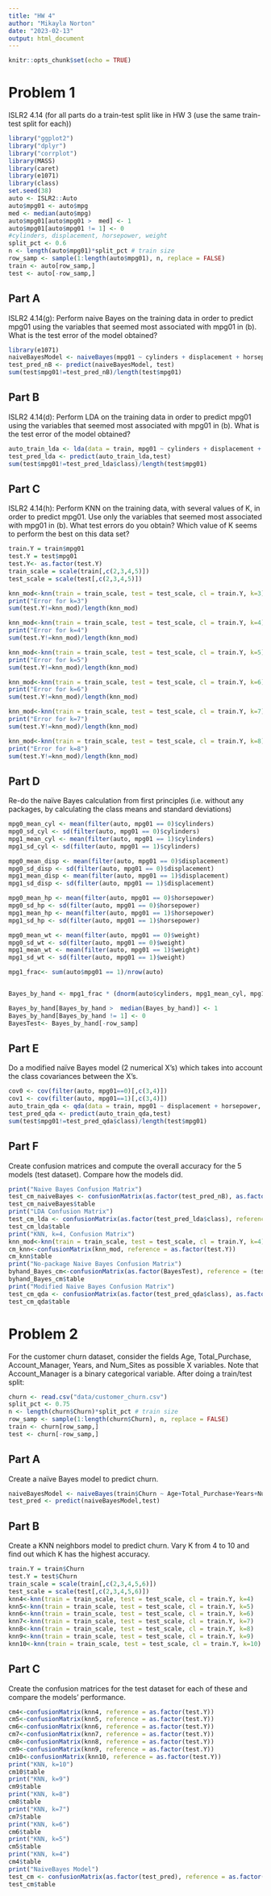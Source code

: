 ```yaml
---
title: "HW 4"
author: "Mikayla Norton"
date: "2023-02-13"
output: html_document
---
```


```r
knitr::opts_chunk$set(echo = TRUE)
```

# Problem 1
ISLR2 4.14 (for all parts do a train-test split like in HW 3 (use the same train-test split for each))
```r
library("ggplot2")
library("dplyr")
library("corrplot")
library(MASS)
library(caret)
library(e1071)
library(class)
set.seed(38)
auto <- ISLR2::Auto
auto$mpg01 <- auto$mpg
med <- median(auto$mpg)
auto$mpg01[auto$mpg01 >  med] <- 1
auto$mpg01[auto$mpg01 != 1] <- 0
#cylinders, displacement, horsepower, weight
split_pct <- 0.6
n <- length(auto$mpg01)*split_pct # train size
row_samp <- sample(1:length(auto$mpg01), n, replace = FALSE)
train <- auto[row_samp,]
test <- auto[-row_samp,]
```
## Part A
ISLR2 4.14(g): Perform naive Bayes on the training data in order to predict mpg01 using the variables that seemed most associated with mpg01 in (b). What is the test error of the model obtained?
```r
library(e1071)
naiveBayesModel <- naiveBayes(mpg01 ~ cylinders + displacement + horsepower + weight, data = train)
test_pred_nB <- predict(naiveBayesModel, test)
sum(test$mpg01!=test_pred_nB)/length(test$mpg01)
```

## Part B
ISLR2 4.14(d): Perform LDA on the training data in order to predict mpg01 using the variables that seemed most associated with mpg01 in (b). What is the test error of the model obtained?
```r
auto_train_lda <- lda(data = train, mpg01 ~ cylinders + displacement + horsepower + weight)
test_pred_lda <- predict(auto_train_lda,test)
sum(test$mpg01!=test_pred_lda$class)/length(test$mpg01)
```

## Part C
ISLR2 4.14(h): Perform KNN on the training data, with several values of K, in order to predict mpg01. Use only the variables that seemed most associated with mpg01 in (b). What test errors do you obtain? Which value of K seems to perform the best on this data set?
```r
train.Y = train$mpg01
test.Y = test$mpg01
test.Y<- as.factor(test.Y)
train_scale = scale(train[,c(2,3,4,5)])
test_scale = scale(test[,c(2,3,4,5)])

knn_mod<-knn(train = train_scale, test = test_scale, cl = train.Y, k=3)
print("Error for k=3")
sum(test.Y!=knn_mod)/length(knn_mod)

knn_mod<-knn(train = train_scale, test = test_scale, cl = train.Y, k=4)
print("Error for k=4")
sum(test.Y!=knn_mod)/length(knn_mod)

knn_mod<-knn(train = train_scale, test = test_scale, cl = train.Y, k=5)
print("Error for k=5")
sum(test.Y!=knn_mod)/length(knn_mod)

knn_mod<-knn(train = train_scale, test = test_scale, cl = train.Y, k=6)
print("Error for k=6")
sum(test.Y!=knn_mod)/length(knn_mod)

knn_mod<-knn(train = train_scale, test = test_scale, cl = train.Y, k=7)
print("Error for k=7")
sum(test.Y!=knn_mod)/length(knn_mod)

knn_mod<-knn(train = train_scale, test = test_scale, cl = train.Y, k=8)
print("Error for k=8")
sum(test.Y!=knn_mod)/length(knn_mod)
```

## Part D
Re-do the naïve Bayes calculation from first principles (i.e. without any packages, by calculating the class means and standard deviations)
```r
mpg0_mean_cyl <- mean(filter(auto, mpg01 == 0)$cylinders)
mpg0_sd_cyl <- sd(filter(auto, mpg01 == 0)$cylinders)
mpg1_mean_cyl <- mean(filter(auto, mpg01 == 1)$cylinders)
mpg1_sd_cyl <- sd(filter(auto, mpg01 == 1)$cylinders)

mpg0_mean_disp <- mean(filter(auto, mpg01 == 0)$displacement)
mpg0_sd_disp <- sd(filter(auto, mpg01 == 0)$displacement)
mpg1_mean_disp <- mean(filter(auto, mpg01 == 1)$displacement)
mpg1_sd_disp <- sd(filter(auto, mpg01 == 1)$displacement)

mpg0_mean_hp <- mean(filter(auto, mpg01 == 0)$horsepower)
mpg0_sd_hp <- sd(filter(auto, mpg01 == 0)$horsepower)
mpg1_mean_hp <- mean(filter(auto, mpg01 == 1)$horsepower)
mpg1_sd_hp <- sd(filter(auto, mpg01 == 1)$horsepower)

mpg0_mean_wt <- mean(filter(auto, mpg01 == 0)$weight)
mpg0_sd_wt <- sd(filter(auto, mpg01 == 0)$weight)
mpg1_mean_wt <- mean(filter(auto, mpg01 == 1)$weight)
mpg1_sd_wt <- sd(filter(auto, mpg01 == 1)$weight)

mpg1_frac<- sum(auto$mpg01 == 1)/nrow(auto)


Bayes_by_hand <- mpg1_frac * (dnorm(auto$cylinders, mpg1_mean_cyl, mpg1_sd_cyl)*dnorm(auto$displacement, mpg1_mean_disp, mpg1_sd_disp)*dnorm(auto$horsepower, mpg1_mean_hp, mpg1_sd_hp)*dnorm(auto$weight, mpg1_mean_wt, mpg1_sd_wt))/(mpg1_frac * (dnorm(auto$cylinders, mpg1_mean_cyl, mpg1_sd_cyl)*dnorm(auto$displacement, mpg1_mean_disp, mpg1_sd_disp)*dnorm(auto$horsepower, mpg1_mean_hp, mpg1_sd_hp)*dnorm(auto$weight, mpg1_mean_wt, mpg1_sd_wt)) + (1 - mpg1_frac) * (dnorm(auto$cylinders, mpg0_mean_cyl, mpg0_sd_cyl)*dnorm(auto$displacement, mpg0_mean_disp, mpg1_sd_disp)*dnorm(auto$horsepower, mpg0_mean_hp, mpg0_sd_hp)*dnorm(auto$weight, mpg0_mean_wt, mpg0_sd_wt)))

Bayes_by_hand[Bayes_by_hand >  median(Bayes_by_hand)] <- 1
Bayes_by_hand[Bayes_by_hand != 1] <- 0
BayesTest<- Bayes_by_hand[-row_samp]
```

## Part E
Do a modified naïve Bayes model (2 numerical X’s) which takes into account the class covariances between the X’s.

```r
cov0 <- cov(filter(auto, mpg01==0)[,c(3,4)])
cov1 <- cov(filter(auto, mpg01==1)[,c(3,4)])
auto_train_qda <- qda(data = train, mpg01 ~ displacement + horsepower, cov=list(cov1,cov0))
test_pred_qda <- predict(auto_train_qda,test)
sum(test$mpg01!=test_pred_qda$class)/length(test$mpg01)
```

## Part F
Create confusion matrices and compute the overall accuracy for the 5 models (test dataset). Compare how the models did.
```r
print("Naive Bayes Confusion Matrix")
test_cm_naiveBayes <- confusionMatrix(as.factor(test_pred_nB), as.factor(test$mpg01))
test_cm_naiveBayes$table
print("LDA Confusion Matrix")
test_cm_lda <- confusionMatrix(as.factor(test_pred_lda$class), reference = as.factor(test$mpg01))
test_cm_lda$table
print("KNN, k=4, Confusion Matrix")
knn_mod<-knn(train = train_scale, test = test_scale, cl = train.Y, k=4)
cm_knn<-confusionMatrix(knn_mod, reference = as.factor(test.Y))
cm_knn$table
print("No-package Naive Bayes Confusion Matrix")
byhand_Bayes_cm<-confusionMatrix(as.factor(BayesTest), reference = (test.Y))
byhand_Bayes_cm$table
print("Modified Naive Bayes Confusion Matrix")
test_cm_qda <- confusionMatrix(as.factor(test_pred_qda$class), as.factor(test$mpg01))
test_cm_qda$table
```

# Problem 2
For the customer churn dataset, consider the fields Age, Total_Purchase, Account_Manager, Years, and Num_Sites as possible X variables. Note that Account_Manager is a binary categorical variable. After doing a train/test split:
```r
churn <- read.csv("data/customer_churn.csv")
split_pct <- 0.75
n <- length(churn$Churn)*split_pct # train size
row_samp <- sample(1:length(churn$Churn), n, replace = FALSE)
train <- churn[row_samp,]
test <- churn[-row_samp,]
```


## Part A 
Create a naïve Bayes model to predict churn.
```r
naiveBayesModel <- naiveBayes(train$Churn ~ Age+Total_Purchase+Years+Num_Sites+as.factor(Account_Manager), data = train)
test_pred <- predict(naiveBayesModel,test)
```

## Part B
Create a KNN neighbors model to predict churn. Vary K from 4 to 10 and find out which K has the highest accuracy.
```r
train.Y = train$Churn
test.Y = test$Churn
train_scale = scale(train[,c(2,3,4,5,6)])
test_scale = scale(test[,c(2,3,4,5,6)])
knn4<-knn(train = train_scale, test = test_scale, cl = train.Y, k=4)
knn5<-knn(train = train_scale, test = test_scale, cl = train.Y, k=5)
knn6<-knn(train = train_scale, test = test_scale, cl = train.Y, k=6)
knn7<-knn(train = train_scale, test = test_scale, cl = train.Y, k=7)
knn8<-knn(train = train_scale, test = test_scale, cl = train.Y, k=8)
knn9<-knn(train = train_scale, test = test_scale, cl = train.Y, k=9)
knn10<-knn(train = train_scale, test = test_scale, cl = train.Y, k=10)
```

## Part C
Create the confusion matrices for the test dataset for each of these and compare the models’ performance.
```r
cm4<-confusionMatrix(knn4, reference = as.factor(test.Y))
cm5<-confusionMatrix(knn5, reference = as.factor(test.Y))
cm6<-confusionMatrix(knn6, reference = as.factor(test.Y))
cm7<-confusionMatrix(knn7, reference = as.factor(test.Y))
cm8<-confusionMatrix(knn8, reference = as.factor(test.Y))
cm9<-confusionMatrix(knn9, reference = as.factor(test.Y))
cm10<-confusionMatrix(knn10, reference = as.factor(test.Y))
print("KNN, k=10")
cm10$table
print("KNN, k=9")
cm9$table
print("KNN, k=8")
cm8$table
print("KNN, k=7")
cm7$table
print("KNN, k=6")
cm6$table
print("KNN, k=5")
cm5$table
print("KNN, k=4")
cm4$table
print("NaiveBayes Model")
test_cm <- confusionMatrix(as.factor(test_pred), reference = as.factor(test$Churn))
test_cm$table
```
